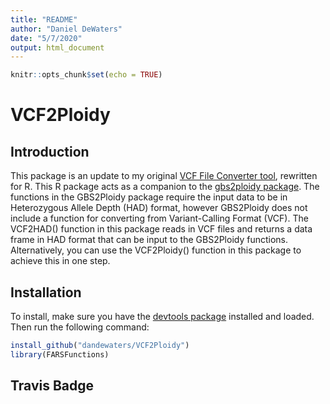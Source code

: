```yaml
---
title: "README"
author: "Daniel DeWaters"
date: "5/7/2020"
output: html_document
---
```


```r
knitr::opts_chunk$set(echo = TRUE)
```

# VCF2Ploidy

## Introduction

This package is an update to my original [VCF File Converter tool](https://github.com/dandewaters/VCF-File-Converter), rewritten for R. This R package acts as a companion to the [gbs2ploidy package](https://cran.r-project.org/package=gbs2ploidy). The functions in the GBS2Ploidy package require the input data to be in Heterozygous Allele Depth (HAD) format, however GBS2Ploidy does not include a function for converting from Variant-Calling Format (VCF). The VCF2HAD() function in this package reads in VCF files and returns a data frame in HAD format that can be input to the GBS2Ploidy functions. Alternatively, you can use the VCF2Ploidy() function in this package to achieve this in one step.

## Installation
 
To install, make sure you have the [devtools package](https://cran.r-project.org/package=devtools) installed and loaded. Then run the following command:

```r
install_github("dandewaters/VCF2Ploidy")
library(FARSFunctions)
```

## Travis Badge
